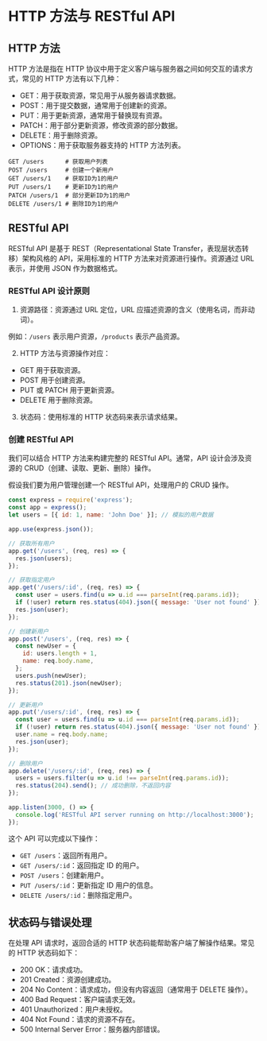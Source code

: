 # HTTP 方法与 RESTful API

## HTTP 方法

HTTP 方法是指在 HTTP 协议中用于定义客户端与服务器之间如何交互的请求方式，常见的 HTTP 方法有以下几种：

- GET：用于获取资源，常见用于从服务器请求数据。
- POST：用于提交数据，通常用于创建新的资源。
- PUT：用于更新资源，通常用于替换现有资源。
- PATCH：用于部分更新资源，修改资源的部分数据。
- DELETE：用于删除资源。
- OPTIONS：用于获取服务器支持的 HTTP 方法列表。

```http title="示例"
GET /users      # 获取用户列表
POST /users     # 创建一个新用户
GET /users/1    # 获取ID为1的用户
PUT /users/1    # 更新ID为1的用户
PATCH /users/1  # 部分更新ID为1的用户
DELETE /users/1 # 删除ID为1的用户
```

## RESTful API

RESTful API 是基于 REST（Representational State Transfer，表现层状态转移）架构风格的 API，采用标准的 HTTP 方法来对资源进行操作。资源通过 URL 表示，并使用 JSON 作为数据格式。

### RESTful API 设计原则

1. 资源路径：资源通过 URL 定位，URL 应描述资源的含义（使用名词，而非动词）。

例如：`/users` 表示用户资源，`/products` 表示产品资源。

2. HTTP 方法与资源操作对应：

- GET 用于获取资源。
- POST 用于创建资源。
- PUT 或 PATCH 用于更新资源。
- DELETE 用于删除资源。

3. 状态码：使用标准的 HTTP 状态码来表示请求结果。

### 创建 RESTful API

我们可以结合 HTTP 方法来构建完整的 RESTful API。通常，API 设计会涉及资源的 CRUD（创建、读取、更新、删除）操作。

假设我们要为用户管理创建一个 RESTful API，处理用户的 CRUD 操作。

```js title="RESTful API 示例"
const express = require('express');
const app = express();
let users = [{ id: 1, name: 'John Doe' }]; // 模拟的用户数据

app.use(express.json());

// 获取所有用户
app.get('/users', (req, res) => {
  res.json(users);
});

// 获取指定用户
app.get('/users/:id', (req, res) => {
  const user = users.find(u => u.id === parseInt(req.params.id));
  if (!user) return res.status(404).json({ message: 'User not found' });
  res.json(user);
});

// 创建新用户
app.post('/users', (req, res) => {
  const newUser = {
    id: users.length + 1,
    name: req.body.name,
  };
  users.push(newUser);
  res.status(201).json(newUser);
});

// 更新用户
app.put('/users/:id', (req, res) => {
  const user = users.find(u => u.id === parseInt(req.params.id));
  if (!user) return res.status(404).json({ message: 'User not found' });
  user.name = req.body.name;
  res.json(user);
});

// 删除用户
app.delete('/users/:id', (req, res) => {
  users = users.filter(u => u.id !== parseInt(req.params.id));
  res.status(204).send(); // 成功删除，不返回内容
});

app.listen(3000, () => {
  console.log('RESTful API server running on http://localhost:3000');
});
```

这个 API 可以完成以下操作：

- `GET /users`：返回所有用户。
- `GET /users/:id`：返回指定 ID 的用户。
- `POST /users`：创建新用户。
- `PUT /users/:id`：更新指定 ID 用户的信息。
- `DELETE /users/:id`：删除指定用户。

## 状态码与错误处理

在处理 API 请求时，返回合适的 HTTP 状态码能帮助客户端了解操作结果。常见的 HTTP 状态码如下：

- 200 OK：请求成功。
- 201 Created：资源创建成功。
- 204 No Content：请求成功，但没有内容返回（通常用于 DELETE 操作）。
- 400 Bad Request：客户端请求无效。
- 401 Unauthorized：用户未授权。
- 404 Not Found：请求的资源不存在。
- 500 Internal Server Error：服务器内部错误。
